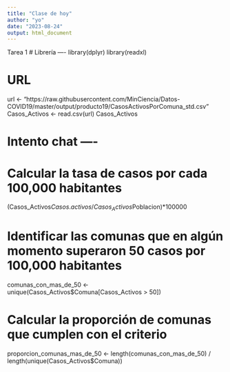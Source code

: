 ```yaml
---
title: "Clase de hoy"
author: "yo"
date: "2023-08-24"
output: html_document
---
```


 Tarea 1
# Librería ----
library(dplyr)
library(readxl)

# URL
url <- "https://raw.githubusercontent.com/MinCiencia/Datos-COVID19/master/output/producto19/CasosActivosPorComuna_std.csv"
Casos_Activos <- read.csv(url)
Casos_Activos

# Intento chat ----

# Calcular la tasa de casos por cada 100,000 habitantes
(Casos_Activos$Casos.activos/Casos_Activos$Poblacion)*100000

# Identificar las comunas que en algún momento superaron 50 casos por 100,000 habitantes
comunas_con_mas_de_50 <- unique(Casos_Activos$Comuna[Casos_Activos > 50])



# Calcular la proporción de comunas que cumplen con el criterio
proporcion_comunas_mas_de_50 <- length(comunas_con_mas_de_50) / length(unique(Casos_Activos$Comuna))